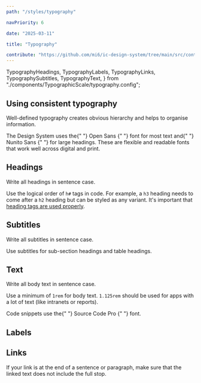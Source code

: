 ```yaml
---
path: "/styles/typography"

navPriority: 6

date: "2025-03-11"

title: "Typography"

contribute: "https://github.com/mi6/ic-design-system/tree/main/src/content/structured/styles/typography.mdx"
---
```


  TypographyHeadings,
  TypographyLabels,
  TypographyLinks,
  TypographySubtitles,
  TypographyText,
} from "./components/TypographicScale/typography.config";

## Using consistent typography

Well-defined typography creates obvious hierarchy and helps to organise information.

<p>
  The Design System uses the{" "}
  <ic-link
    target="_blank"
    href="https://fonts.google.com/specimen/Open+Sans"
    rel="noreferrer noopener nofollow"
  >
    Open Sans
  </ic-link>{" "}
  font for most text and{" "}
  <ic-link
    target="_blank"
    href="https://fonts.google.com/specimen/Nunito+Sans"
    rel="noreferrer noopener nofollow"
  >
    Nunito Sans
  </ic-link>{" "}
  for large headings. These are flexible and readable fonts that work well
  across digital and print.
</p>

## Headings

Write all headings in sentence case.

Use the logical order of `h#` tags in code. For example, a `h3` heading needs to come after a `h2` heading but can be styled as any variant. It's important that [heading tags are used properly](/accessibility/coding/headings).

<TypographicScale config={TypographyHeadings} />

## Subtitles

Write all subtitles in sentence case.

Use subtitles for sub-section headings and table headings.

<TypographicScale config={TypographySubtitles} />

## Text

Write all body text in sentence case.

Use a minimum of `1rem` for body text. `1.125rem` should be used for apps with a lot of text (like intranets or reports).

<p>
  Code snippets use the{" "}
  <ic-link
    target="_blank"
    href="https://fonts.google.com/specimen/Source+Code+Pro"
    rel="noreferrer noopener nofollow"
  >
    Source Code Pro
  </ic-link>{" "}
  font.
</p>

<TypographicScale config={TypographyText} />

## Labels

<TypographicScale config={TypographyLabels} />

## Links

If your link is at the end of a sentence or paragraph, make sure that the linked text does not include the full stop.

<TypographicScale config={TypographyLinks} />
